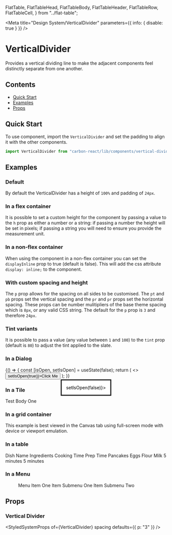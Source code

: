 
  FlatTable,
  FlatTableHead,
  FlatTableBody,
  FlatTableHeader,
  FlatTableRow,
  FlatTableCell,
} from "../flat-table";

<Meta
  title="Design System/VerticalDivider"
  parameters={{ info: { disable: true } }}
/>

# VerticalDivider

Provides a vertical dividing line to make the adjacent components feel distinctly separate from one another.

## Contents

- [Quick Start](#quick-start)
- [Examples](#examples)
- [Props](#props)

## Quick Start

To use component, import the `VerticalDivider` and set the padding to align it with the other components.

```javascript
import VerticalDivider from "carbon-react/lib/components/vertical-divider";
```

## Examples

### Default

By default the VerticalDivider has a height of `100%` and padding of `24px`.

<Preview>
  <Story name="default">
    <div style={{ display: "inline-flex" }}>
      <div style={{ height: 56, width: 56, backgroundColor: "#00815D" }} />
      <VerticalDivider />
      <div style={{ height: 56, width: 56, backgroundColor: "#00815D" }} />
      <VerticalDivider />
      <div style={{ height: 56, width: 56, backgroundColor: "#00815D" }} />
      <VerticalDivider />
      <div style={{ height: 56, width: 56, backgroundColor: "#00815D" }} />
      <VerticalDivider />
      <div style={{ height: 56, width: 56, backgroundColor: "#00815D" }} />
      <VerticalDivider />
      <div style={{ height: 56, width: 56, backgroundColor: "#00815D" }} />
      <VerticalDivider />
      <div style={{ height: 56, width: 56, backgroundColor: "#00815D" }} />
      <VerticalDivider />
      <div style={{ height: 56, width: 56, backgroundColor: "#00815D" }} />
      <VerticalDivider />
      <div style={{ height: 56, width: 56, backgroundColor: "#00815D" }} />
    </div>
  </Story>
</Preview>

### In a flex container

It is possible to set a custom height for the component by passing a value to the `h` prop as either a number or a string:
if passing a number the height will be set in pixels; if passing a string you will need to ensure you provide the measurement unit.

<Preview>
  <Story name="in a flex container">
    <div
      style={{
        display: "flex",
        justifyContent: "center",
        alignItems: "center",
        height: 24,
      }}
    >
      <Icon type="home" />
      <VerticalDivider h={16} />
      <Icon type="settings" />
      <VerticalDivider h={16} />
      <Icon type="add" />
      <VerticalDivider h={16} />
      <Icon type="minus" />
      <VerticalDivider h={16} />
      <Icon type="info" />
      <VerticalDivider h={16} />
      <Icon type="warning" />
      <VerticalDivider h={16} />
      <Icon type="chevron_up" />
      <VerticalDivider h={16} />
      <Icon type="chevron_down" />
      <VerticalDivider h={16} />
      <Icon type="edit" />
    </div>
  </Story>
</Preview>

### In a non-flex container

When using the component in a non-flex container you can set the `displayInline` prop to true (default is false). This will
add the css attribute `display: inline;` to the component.

<Preview>
  <Story
    name="in a non-flex container"
    parameters={{ chromatic: { disable: true } }}
  >
    <div
      style={{
        display: "inline-block",
        width: "620px",
        height: "auto",
        margin: "0px 180px",
      }}
    >
      <Icon type="home" />
      <VerticalDivider displayInline />
      <Icon type="settings" />
      <VerticalDivider displayInline />
      <Icon type="add" />
      <VerticalDivider displayInline />
      <Icon type="minus" />
      <VerticalDivider displayInline />
      <Icon type="info" />
      <VerticalDivider displayInline />
      <Icon type="warning" />
      <VerticalDivider displayInline />
      <Icon type="chevron_up" />
      <VerticalDivider displayInline />
      <Icon type="chevron_down" />
      <VerticalDivider displayInline />
      <Icon type="edit" />
    </div>
  </Story>
</Preview>

### With custom spacing and height

The `p` prop allows for the spacing on all sides to be customised. The `pt` and `pb` props set the vertical spacing and
the `pr` and `pr` props set the horizontal spacing. These props can be number mulitipliers of the base
theme spacing which is `8px`, or any valid CSS string. The default for the `p` prop is `3` and therefore `24px`.

<Preview>
  <Story name="with custom spacing and height">
    <div style={{ display: "inline-flex" }}>
      <div>
        <div style={{ height: 56, width: 56, backgroundColor: "#00815D" }} />
        <VerticalDivider h="100px" pt={1} pb={1} />
        <div style={{ height: 56, width: 56, backgroundColor: "#00815D" }} />
      </div>
      <VerticalDivider pl={1} pr={1} h={185} />
      <div>
        <div style={{ height: 56, width: 56, backgroundColor: "#00815D" }} />
        <VerticalDivider h="100px" pt={2} pb={2} />
        <div style={{ height: 56, width: 56, backgroundColor: "#00815D" }} />
      </div>
      <VerticalDivider pl={2} pr={2} h={200} />
      <div>
        <div style={{ height: 56, width: 56, backgroundColor: "#00815D" }} />
        <VerticalDivider h="100px" pt={3} pb={3} />
        <div style={{ height: 56, width: 56, backgroundColor: "#00815D" }} />
      </div>
      <VerticalDivider pl={3} pr={3} h={215} />
      <div>
        <div style={{ height: 56, width: 56, backgroundColor: "#00815D" }} />
        <VerticalDivider h="100px" pt={4} pb={4} />
        <div style={{ height: 56, width: 56, backgroundColor: "#00815D" }} />
      </div>
      <VerticalDivider pl={4} pr={4} h={230} />
      <div>
        <div style={{ height: 56, width: 56, backgroundColor: "#00815D" }} />
        <VerticalDivider h="100px" pt={5} pb={5} />
        <div style={{ height: 56, width: 56, backgroundColor: "#00815D" }} />
      </div>
      <VerticalDivider pl={5} pr={5} h={245} />
      <div>
        <div style={{ height: 56, width: 56, backgroundColor: "#00815D" }} />
        <VerticalDivider h="100px" pt={6} pb={6} />
        <div style={{ height: 56, width: 56, backgroundColor: "#00815D" }} />
      </div>
      <VerticalDivider pl={6} pr={6} h={260} />
      <div>
        <div style={{ height: 56, width: 56, backgroundColor: "#00815D" }} />
        <VerticalDivider h="100px" pt={7} pb={7} />
        <div style={{ height: 56, width: 56, backgroundColor: "#00815D" }} />
      </div>
    </div>
  </Story>
</Preview>

### Tint variants

It is possible to pass a value (any value between `1` and `100`) to the `tint` prop (default is `80`) to adjust the tint
applied to the slate.

<Preview>
  <Story name="with custom tint">
    <div style={{ display: "inline-flex" }}>
      <div style={{ height: 56, width: 56, backgroundColor: "#00815D" }} />
      <VerticalDivider tint={20} />
      <div style={{ height: 56, width: 56, backgroundColor: "#00815D" }} />
      <VerticalDivider tint={75} />
      <div style={{ height: 56, width: 56, backgroundColor: "#00815D" }} />
      <VerticalDivider tint={80} />
      <div style={{ height: 56, width: 56, backgroundColor: "#00815D" }} />
      <VerticalDivider tint={90} />
      <div style={{ height: 56, width: 56, backgroundColor: "#00815D" }} />
    </div>
  </Story>
</Preview>

### In a Dialog

<Preview>
  <Story name="in a dialog" parameters={{ chromatic: { disable: true } }}>
    {() => {
      const [isOpen, setIsOpen] = useState(false);
      return (
        <>
          <Button onClick={() => setIsOpen(true)}>Click Me</Button>
          <Dialog title="Title" open={isOpen} onCancel={() => setIsOpen(false)}>
            <div style={{ display: "inline-flex" }}>
              <div
                style={{ height: 56, width: 56, backgroundColor: "#00815D" }}
              />
              <VerticalDivider />
              <div
                style={{ height: 56, width: 56, backgroundColor: "#00815D" }}
              />
              <VerticalDivider />
              <div
                style={{ height: 56, width: 56, backgroundColor: "#00815D" }}
              />
              <VerticalDivider />
              <div
                style={{ height: 56, width: 56, backgroundColor: "#00815D" }}
              />
              <VerticalDivider />
              <div
                style={{ height: 56, width: 56, backgroundColor: "#00815D" }}
              />
              <VerticalDivider />
              <div
                style={{ height: 56, width: 56, backgroundColor: "#00815D" }}
              />
              <VerticalDivider />
              <div
                style={{ height: 56, width: 56, backgroundColor: "#00815D" }}
              />
            </div>
          </Dialog>
        </>
      );
    }}
  </Story>
</Preview>

### In a Tile

<Preview>
  <Story name="in a tile">
    <Tile pixelWidth={800} orientation="vertical">
      <Content title="Test Title One">Test Body One</Content>
      <div style={{ display: "inline-flex", height: 40 }}>
        <div style={{ height: 40, width: 40, backgroundColor: "#00815D" }} />
        <VerticalDivider pt={1} pb={1} pl={3} pr={3} />
        <div style={{ height: 40, width: 40, backgroundColor: "#00815D" }} />
        <VerticalDivider pt={1} pb={1} pl={3} pr={3} />
        <div style={{ height: 40, width: 40, backgroundColor: "#00815D" }} />
        <VerticalDivider pt={1} pb={1} pl={3} pr={3} />
        <div style={{ height: 40, width: 40, backgroundColor: "#00815D" }} />
        <VerticalDivider pt={1} pb={1} pl={3} pr={3} />
        <div style={{ height: 40, width: 40, backgroundColor: "#00815D" }} />
        <VerticalDivider pt={1} pb={1} pl={3} pr={3} />
        <div style={{ height: 40, width: 40, backgroundColor: "#00815D" }} />
        <VerticalDivider pt={1} pb={1} pl={3} pr={3} />
        <div style={{ height: 40, width: 40, backgroundColor: "#00815D" }} />
        <VerticalDivider pt={1} pb={1} pl={3} pr={3} />
        <div style={{ height: 40, width: 40, backgroundColor: "#00815D" }} />
        <VerticalDivider pt={1} pb={1} pl={3} pr={3} />
        <div style={{ height: 40, width: 40, backgroundColor: "#00815D" }} />
      </div>
    </Tile>
  </Story>
</Preview>

### In a grid container

This example is best viewed in the Canvas tab using full-screen mode with device or viewport emulation.

<Preview>
  <Story name="in grid container" parameters={{ info: { disable: true } }}>
    <GridContainer>
      <GridItem
        alignSelf="stretch"
        justifySelf="stretch"
        gridColumn="1"
        gridColumn="1 / 2"
        gridRow="1 / 2"
      >
        <div style={{ height: 40, width: 40, backgroundColor: "#00815D" }} />
        <VerticalDivider h={100} />
        <div style={{ height: 40, width: 40, backgroundColor: "#00815D" }} />
      </GridItem>
      <GridItem
        alignSelf="stretch"
        justifySelf="stretch"
        gridColumn="3 / 4"
        gridRow="1 /2 "
      >
        <VerticalDivider h={180} />
      </GridItem>
      <GridItem
        alignSelf="stretch"
        justifySelf="stretch"
        gridColumn="5 / 6"
        gridRow="1 / 2"
      >
        <div style={{ height: 40, width: 40, backgroundColor: "#00815D" }} />
        <VerticalDivider h={100} />
        <div style={{ height: 40, width: 40, backgroundColor: "#00815D" }} />
      </GridItem>
      <GridItem
        alignSelf="stretch"
        justifySelf="stretch"
        gridColumn="7 / 8"
        gridRow="1 / 2"
      >
        <VerticalDivider h={180} />
      </GridItem>
      <GridItem
        alignSelf="stretch"
        justifySelf="stretch"
        gridColumn="9 / 10"
        gridRow="1 / 2"
      >
        <div style={{ height: 40, width: 40, backgroundColor: "#00815D" }} />
        <VerticalDivider h={100} />
        <div style={{ height: 40, width: 40, backgroundColor: "#00815D" }} />
      </GridItem>
    </GridContainer>
  </Story>
</Preview>

### In a table

<Preview>
  <Story name="in a table">
    <FlatTable>
      <FlatTableHead>
        <FlatTableRow>
          <FlatTableHeader>Dish Name</FlatTableHeader>
          <FlatTableHeader>Ingredients</FlatTableHeader>
          <FlatTableHeader>Cooking Time</FlatTableHeader>
          <FlatTableHeader>Prep Time</FlatTableHeader>
        </FlatTableRow>
      </FlatTableHead>
      <FlatTableBody>
        <FlatTableRow>
          <FlatTableCell>Pancakes</FlatTableCell>
          <FlatTableCell>
            Eggs
            <VerticalDivider displayInline />
            Flour
            <VerticalDivider displayInline />
            Milk
          </FlatTableCell>
          <FlatTableCell>5 minutes</FlatTableCell>
          <FlatTableCell>5 minutes</FlatTableCell>
        </FlatTableRow>
      </FlatTableBody>
    </FlatTable>
  </Story>
</Preview>

### In a Menu

<Preview>
  <Story name="in a menu">
    <div style={{ minHeight: 120 }}>
      <Menu menuType="dark">
        <MenuItem href="#">Menu Item One</MenuItem>
        <VerticalDivider height={24} p={1} tint={20} />
        <MenuItem submenu="Menu Item Three">
          <MenuItem href="#">Item Submenu One</MenuItem>
          <MenuItem href="#">Item Submenu Two</MenuItem>
        </MenuItem>
      </Menu>
    </div>
  </Story>
</Preview>

## Props

### Vertical Divider

<StyledSystemProps of={VerticalDivider} spacing defaults={{ p: "3" }} />

